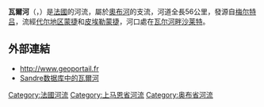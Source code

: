 {{noteTA
|G1=法国地名
|G2=单位
}}
{{Infobox river
  | name              = 瓦爾河
  | native_name       = Voire
  | image             = 
  | image_caption     = 
  | source1_location  = 
  | map               = Voire.png
  | mouth_location    = [[奧布河|奧布河]]
  | mouth_coordinates = {{coord|48|26|39|N|4|24|25|E|name=Aube-Voire|display=inline,title}}
  | progression       = {{RAube}}
  | subdivision_type1 = [[世界政區索引|国家]]
  | subdivision_name1 = {{FR}}
  | length            = {{convert|56|km|abbr=on}}
  | source1_elevation = 
  | discharge1_avg    = {{convert|7.07|m3/s|cuft/s|abbr=on}}
  | basin_size        = {{convert|896|km2|mi2|abbr=on}}
}}
'''瓦爾河'''（{{lang-fr|Voire}}，{{IPA-fr|vwaʁ}}）是[[法國|法國]]的河流，屬於[[奧布河|奧布河]]的支流，河道全長56公里，發源自[[梅尔特吕|梅尔特吕]]，流經[[代尔地区蒙捷|代尔地区蒙捷]]和[[皮埃勒蒙捷|皮埃勒蒙捷]]，河口處在[[瓦尔河畔沙莱特|瓦尔河畔沙莱特]]。

==外部連結==
*http://www.geoportail.fr {{Wayback|url=http://www.geoportail.fr/ |date=20101215171356 }}
*[http://sandre.eaufrance.fr/app/chainage/courdo/htm/F12-0400.php?cg=F12-0400 Sandre数据库中的瓦爾河]

{{France-geo-stub}}
[[Category:法國河流|Category:法國河流]]
[[Category:上马恩省河流|Category:上马恩省河流]]
[[Category:奥布省河流|Category:奥布省河流]]
